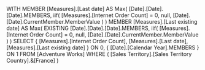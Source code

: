 WITH
MEMBER [Measures].[Last date] AS
   Max( [Date].[Date].[Date].MEMBERS,
        iif( [Measures].[Internet Order Count] = 0,
             null,
             [Date].[Date].CurrentMember.MemberValue
         )
      )
MEMBER [Measures].[Last existing date] AS
   Max( EXISTING [Date].[Date].[Date].MEMBERS,
        iif( [Measures].[Internet Order Count] = 0,
             null,
             [Date].[Date].CurrentMember.MemberValue
           )
      )
SELECT
   { [Measures].[Internet Order Count],
     [Measures].[Last date],
     [Measures].[Last existing date] } ON 0,
   { [Date].[Calendar Year].MEMBERS } ON 1
FROM
   [Adventure Works]
WHERE
( [Sales Territory].[Sales Territory Country].&[France]   )